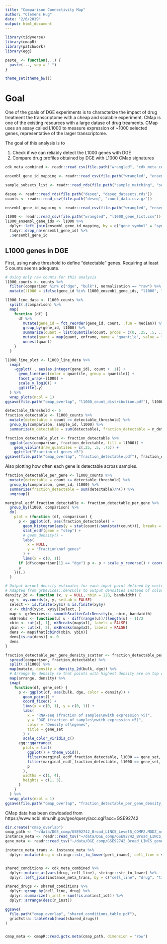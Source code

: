 ```yaml
---
title: "Comparison Connectivity Map"
author: "Clemens Hug"
date: "2/6/2019"
output: html_document
---
```


```r
library(tidyverse)
library(cmapR)
library(patchwork)
library(egg)

paste_ <- function(...) {
  paste(..., sep = "_")
}

theme_set(theme_bw())
```


# Goal

One of the goals of DGE experiments is to characterize the impact of drug treatment
the transcriptome with a cheap and scalable experiment. CMap is one of the existing
resources with a large datase of drug treaments. CMap uses an assay called L1000
to measure expression of ~1000 selected genes, representative of the larger
transcriptome.

The goal of this analysis is to

1. Check if we can reliably detect the L1000 genes with DGE
2. Compare drug profiles obtained by DGE with L1000 CMap signatures


```r
cdk_meta_combined <- readr::read_csv(file.path("wrangled", "cdk_meta_combined.csv"))

ensembl_gene_id_mapping <- readr::read_csv(file.path("wrangled", "ensembl_gene_id_mapping.csv"))

sample_subsets_list <- readr::read_rds(file.path("sample_matching", "sample_subsets_list.rds"))

deseq <- readr::read_rds(file.path("deseq", "deseq_datasets.rds"))
counts <- readr::read_csv(file.path("deseq", "count_data.csv.gz"))

ensembl_gene_id_mapping <- readr::read_csv(file.path("wrangled", "ensembl_gene_id_mapping.csv")) 

l1000 <- readr::read_csv(file.path("wrangled", "l1000_gene_list.csv"))
l1000_ensembl_gene_ids <- l1000 %>%
  dplyr::left_join(ensembl_gene_id_mapping, by = c("gene_symbol" = "symbol")) %>%
  tidyr::drop_na(ensembl_gene_id) %>%
  .$ensembl_gene_id
```

## L1000 genes in DGE

First, using naive threshold to define "detectable" genes. Requiring at least
5 counts seems adequate.


```r
# Using only raw counts for this analysis
l1000_counts <- counts %>%
  filter(comparison %in% c("dge", "bulk"), normalization == "raw") %>%
  mutate(l1000 = ifelse(gene_id %in% l1000_ensembl_gene_ids, "l1000", "not_l1000"))

l1000_line_data <- l1000_counts %>%
  split(.$comparison) %>%
  map(
    function (df) {
      df %>%
        mutate(gene_id = fct_reorder(gene_id, count, .fun = median)) %>%
        group_by(gene_id, l1000) %>%
        summarize(quant = list(quantile(count, probs = c(0, .25, .5, .75, 1)))) %>%
        mutate(quant = map(quant, enframe, name = "quantile", value = "count")) %>%
        unnest(quant)
    }
  )

l1000_line_plot <- l1000_line_data %>%
  imap(
    ~ggplot(., aes(as.integer(gene_id), count + .1)) +
      geom_line(aes(color = quantile, group = quantile)) +
      facet_wrap(~l1000) +
      scale_y_log10() +
      ggtitle(.y)
  ) %>%
  wrap_plots(ncol = 1)
ggsave(file.path("cmap_overlap", "l1000_count_distribution.pdf"), l1000_line_plot)
```



```r

detectable_threshold <- 5
fraction_detectable <- l1000_counts %>%
  mutate(detectable = count >= detectable_threshold) %>%
  group_by(comparison, sample_id, l1000) %>%
  summarize(n_detectable = sum(detectable), fraction_detectable = n_detectable/n())

fraction_detectable_plot <- fraction_detectable %>%
  ggplot(aes(comparison, fraction_detectable, fill = l1000)) +
    geom_violin(draw_quantiles = c(.25, .5, .75)) +
    ggtitle("Fraction of genes ≥5")
ggsave(file.path("cmap_overlap", "fraction_detectable.pdf"), fraction_detectable_plot, width = 5, height = 5)
```

Also plotting how often each gene is detectable across samples.

```r
fraction_detectable_per_gene <- l1000_counts %>%
  mutate(detectable = count >= detectable_threshold) %>%
  group_by(comparison, gene_id, l1000) %>%
  summarize(fraction_detectable = sum(detectable)/n()) %>%
  ungroup()

marginal_ecdf_fraction_detectable <- fraction_detectable_per_gene %>%
  group_by(l1000, comparison) %>%
  do(
    plot = (function (df, comparison) {
      p <- ggplot(df, aes(fraction_detectable)) +
        geom_histogram(aes(y = stat(count)/sum(stat(count))), breaks = seq(from = 0, to = 1, length.out = 10), closed = "right") +
        stat_ecdf(geom = "step") +
        # geom_density() +
        labs(
          x = NULL,
          y = "Fraction\nof genes"
        ) +
        lims(x = c(0, 1))
      if (df$comparison[1] == "dge") p <- p + scale_y_reverse() + coord_flip()
      p
    })(.)
  )

# Output kernel density estimates for each input point defined by vectors x, y
# Adapted from grDevices::densCols to output densities instead of colors
density_2d <- function (x, y = NULL, nbin = 128, bandwidth) {
  xy <- xy.coords(x, y, setLab = FALSE)
  select <- is.finite(xy$x) & is.finite(xy$y)
  x <- cbind(xy$x, xy$y)[select, ]
  map <- grDevices:::.smoothScatterCalcDensity(x, nbin, bandwidth)
  mkBreaks <- function(u) u - diff(range(u))/(length(u) - 1)/2
  xbin <- cut(x[, 1], mkBreaks(map$x1), labels = FALSE)
  ybin <- cut(x[, 2], mkBreaks(map$x2), labels = FALSE)
  dens <- map$fhat[cbind(xbin, ybin)]
  dens[is.na(dens)] <- 0
  dens
}

fraction_detectable_per_gene_density_scatter <- fraction_detectable_per_gene %>%
  spread(comparison, fraction_detectable) %>%
  split(.$l1000) %>%
  map(mutate, density = density_2d(bulk, dge)) %>%
  # Arrange by density so that points with highest density are on top of plot
  map(arrange, density) %>%
  imap(
    function(df, gene_set) {
      p <- ggplot(df, aes(bulk, dge, color = density)) +
        geom_point() +
        coord_fixed() +
        lims(x = c(0, 1), y = c(0, 1)) +
        labs(
          x = "RNA-seq (fraction of samples\nwith expression >5)",
          y = "DGE (fraction of samples\nwith expression >5)",
          color = "Density of\ngenes",
          title = gene_set
        ) +
        scale_color_viridis_c()
      egg::ggarrange(
        plots = list(
          ggplot() + theme_void(),
          filter(marginal_ecdf_fraction_detectable, l1000 == gene_set, comparison == "bulk")$plot[[1]],
          filter(marginal_ecdf_fraction_detectable, l1000 == gene_set, comparison == "dge")$plot[[1]],
          p
        ),
        widths = c(1, 4),
        heights = c(1, 3),
      )
    }
  ) %>%
  wrap_plots(ncol = 1)
ggsave(file.path("cmap_overlap", "fraction_detectable_per_gene_density_scatter.pdf"), fraction_detectable_per_gene_density_scatter, width = 6, height = 8)

```



CMap data has been dowloaded from https://www.ncbi.nlm.nih.gov/geo/query/acc.cgi?acc=GSE92742


```r
dir.create("cmap_overlap")
cmap_path <- "~/data/DGE_comp/GSE92742_Broad_LINCS_Level5_COMPZ.MODZ_n473647x12328.gctx"
instance_meta <- readr::read_tsv("~/data/DGE_comp/GSE92742_Broad_LINCS_inst_info.txt")
gene_meta <- readr::read_tsv("~/data/DGE_comp/GSE92742_Broad_LINCS_gene_info.txt")

instance_meta_trans <- instance_meta %>%
  dplyr::mutate(drug = stringr::str_to_lower(pert_iname), cell_line = stringr::str_to_lower(cell_id))


shared_conditions <- cdk_meta_combined %>%
  dplyr::mutate_at(vars(drug, cell_line), stringr::str_to_lower) %>%
  dplyr::left_join(instance_meta_trans, by = c("cell_line", "drug", "time" = "pert_time"))

shared_drugs <- shared_conditions %>%
  dplyr::group_by(cell_line, drug) %>%
  dplyr::summarize(n_inst = sum(!is.na(inst_id))) %>%
  dplyr::arrange(desc(n_inst))

ggsave(
  file.path("cmap_overlap", "shared_conditions_table.pdf"),
  gridExtra::tableGrob(head(shared_drugs))
)


cmap_meta <- cmapR::read.gctx.meta(cmap_path, dimension = "row")

```
